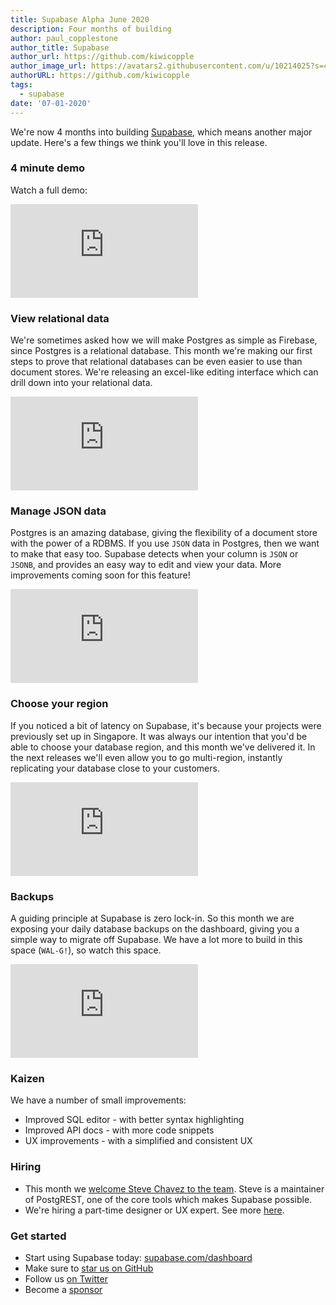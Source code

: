 ```yaml
---
title: Supabase Alpha June 2020
description: Four months of building
author: paul_copplestone
author_title: Supabase
author_url: https://github.com/kiwicopple
author_image_url: https://avatars2.githubusercontent.com/u/10214025?s=400&u=c6775be2ae667e2acae3ccd347fed62bb3f5b3e7&v=4
authorURL: https://github.com/kiwicopple
tags:
  - supabase
date: '07-01-2020'
---
```


We're now 4 months into building [Supabase](/), which means another major update. Here's a few things we think you'll love in this release.

### 4 minute demo

Watch a full demo:

<div className="video-container">
  <iframe
    className="w-full"
    src="https://www.loom.com/embed/b3ba79c1633d464ea758e0796bbb39da"
    frameBorder="0"
    allowFullScreen
  ></iframe>
</div>

### View relational data

We're sometimes asked how we will make Postgres as simple as Firebase, since Postgres is a relational database. This month we're making our first steps to prove that relational databases can be even easier to use than document stores. We're releasing an excel-like editing interface which can drill down into your relational data.

<div className="video-container">
  <iframe
    className="w-full"
    src="https://www.loom.com/embed/c6d504bb0a1c43e9bf65cb2aef2949d5"
    frameBorder="0"
    allowFullScreen
  ></iframe>
</div>

### Manage JSON data

Postgres is an amazing database, giving the flexibility of a document store with the power of a RDBMS. If you use `JSON` data in Postgres, then we want to make that easy too. Supabase detects when your column is `JSON` or `JSONB`, and provides an easy way to edit and view your data. More improvements coming soon for this feature!

<div className="video-container">
  <iframe
    className="w-full"
    src="https://www.loom.com/embed/0b03ac2858324cfabdc6a202c93673f3"
    frameBorder="0"
    allowFullScreen
  ></iframe>
</div>

### Choose your region

If you noticed a bit of latency on Supabase, it's because your projects were previously set up in Singapore. It was always our intention that you'd be able to choose your database region, and this month we've delivered it. In the next releases we'll even allow you to go multi-region, instantly replicating your database close to your customers.

<div className="video-container">
  <iframe
    className="w-full"
    src="https://www.loom.com/embed/1dcc1bca2ebc45e296e732a66a462c61"
    frameBorder="0"
    allowFullScreen
  ></iframe>
</div>

### Backups

A guiding principle at Supabase is zero lock-in. So this month we are exposing your daily database backups on the dashboard, giving you a simple way to migrate off Supabase. We have a lot more to build in this space (`WAL-G!`), so watch this space.

<div className="video-container">
  <iframe
    className="w-full"
    src="https://www.loom.com/embed/fc1cb9b395eb4c408c7137bf8e6e1963"
    frameBorder="0"
    allowFullScreen
  ></iframe>
</div>

### Kaizen

We have a number of small improvements:

- Improved SQL editor - with better syntax highlighting
- Improved API docs - with more code snippets
- UX improvements - with a simplified and consistent UX

### Hiring

- This month we [welcome Steve Chavez to the team](/blog/supabase-steve-chavez). Steve is a maintainer of PostgREST, one of the core tools which makes Supabase possible.
- We're hiring a part-time designer or UX expert. See more [here](https://news.ycombinator.com/item?id=23708351).

### Get started

- Start using Supabase today: [supabase.com/dashboard](https://supabase.com/dashboard)
- Make sure to [star us on GitHub](https://github.com/supabase/supabase)
- Follow us [on Twitter](https://twitter.com/supabase)
- Become a [sponsor](https://github.com/sponsors/supabase)
